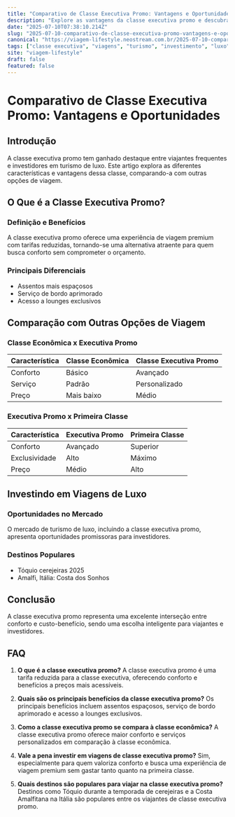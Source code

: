 ```yaml
---
title: "Comparativo de Classe Executiva Promo: Vantagens e Oportunidades"
description: "Explore as vantagens da classe executiva promo e descubra como essa opção pode ser um investimento inteligente para suas viagens internacionais."
date: "2025-07-10T07:38:10.214Z"
slug: "2025-07-10-comparativo-de-classe-executiva-promo-vantagens-e-oportunidades"
canonical: "https://viagem-lifestyle.neostream.com.br/2025-07-10-comparativo-de-classe-executiva-promo-vantagens-e-oportunidades"
tags: ["classe executiva", "viagens", "turismo", "investimento", "luxo"]
site: "viagem-lifestyle"
draft: false
featured: false
---
```


# Comparativo de Classe Executiva Promo: Vantagens e Oportunidades

## Introdução

A classe executiva promo tem ganhado destaque entre viajantes frequentes e investidores em turismo de luxo. Este artigo explora as diferentes características e vantagens dessa classe, comparando-a com outras opções de viagem.

## O Que é a Classe Executiva Promo?

### Definição e Benefícios

A classe executiva promo oferece uma experiência de viagem premium com tarifas reduzidas, tornando-se uma alternativa atraente para quem busca conforto sem comprometer o orçamento.

### Principais Diferenciais

- Assentos mais espaçosos
- Serviço de bordo aprimorado
- Acesso a lounges exclusivos

## Comparação com Outras Opções de Viagem

### Classe Econômica x Executiva Promo

| Característica | Classe Econômica | Classe Executiva Promo |
|----------------|------------------|------------------------|
| Conforto       | Básico           | Avançado               |
| Serviço        | Padrão           | Personalizado          |
| Preço          | Mais baixo       | Médio                  |

### Executiva Promo x Primeira Classe

| Característica | Executiva Promo  | Primeira Classe        |
|----------------|------------------|------------------------|
| Conforto       | Avançado         | Superior               |
| Exclusividade  | Alto             | Máximo                 |
| Preço          | Médio            | Alto                   |

## Investindo em Viagens de Luxo

### Oportunidades no Mercado

O mercado de turismo de luxo, incluindo a classe executiva promo, apresenta oportunidades promissoras para investidores.

### Destinos Populares

- Tóquio cerejeiras 2025
- Amalfi, Itália: Costa dos Sonhos

## Conclusão

A classe executiva promo representa uma excelente interseção entre conforto e custo-benefício, sendo uma escolha inteligente para viajantes e investidores.

## FAQ

1. **O que é a classe executiva promo?**
   A classe executiva promo é uma tarifa reduzida para a classe executiva, oferecendo conforto e benefícios a preços mais acessíveis.

2. **Quais são os principais benefícios da classe executiva promo?**
   Os principais benefícios incluem assentos espaçosos, serviço de bordo aprimorado e acesso a lounges exclusivos.

3. **Como a classe executiva promo se compara à classe econômica?**
   A classe executiva promo oferece maior conforto e serviços personalizados em comparação à classe econômica.

4. **Vale a pena investir em viagens de classe executiva promo?**
   Sim, especialmente para quem valoriza conforto e busca uma experiência de viagem premium sem gastar tanto quanto na primeira classe.

5. **Quais destinos são populares para viajar na classe executiva promo?**
   Destinos como Tóquio durante a temporada de cerejeiras e a Costa Amalfitana na Itália são populares entre os viajantes de classe executiva promo.